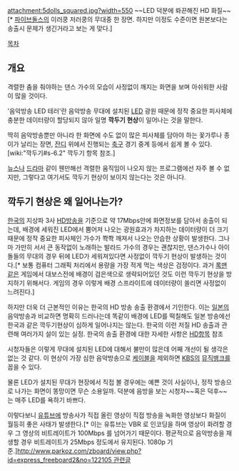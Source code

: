 attachment:5dolls_squared.jpg?width=550
~~LED 덕분에 롸끈해진 HD 화질~~[* [[파이브돌스]]의 이러쿵 저러쿵의 무대중 한 장면. 하지만 이정도 수준이면 원본보다는 송출시 문제가 생긴거라고 보는 게 맞다.]

[[목차]]
== 개요 ==
격렬한 춤을 춰야하는 댄스 가수의 모습이 사정없이 깨지는 화면을 보며 아쉬워한 사람이 많을 것이다. 

'음악방송 LED 테러'란 음악방송 무대에 설치된 [[LED]] 광원 때문에 정작 중요한 피사체에 충분한 데이터량이 할당되지 않아 일명 '''깍두기 현상'''이 일어나는 것을 말한다.

딱히 음악방송뿐만 아니라 한 화면에 수도 없이 많은 피사체를 담아야 하는 꽃가루나 종이가 날리는 장면, [[잔디]] 위에서 진행되는 [[축구]] 경기 중계 등에서 쉽게 볼 수 있다. [wiki:"깍두기#s-6.2" 깍두기 항목 참조.]

[[뉴스]]나 [[드라마]] 같이 웬만해선 격렬한 움직임이 나오지 않는 프로그램에선 자주 볼 수 없지만, 그렇다고 여기서도 깍두기 현상이 보이지 않는다는 것은 아니다.

== 깍두기 현상은 왜 일어나는가? ==
[[한국]]의 지상파 3사 [[HD]]방송을 기준으로 약 17Mbps안에 화면정보를 담아서 송출이 되는데, 배경에 세워진 LED에서 뿜어져 나오는 광원효과가 차지하는 데이터량이 더 크기 때문에 정작 중요한 피사체인 가수가 쫙쫙 깨져서 나오는 안습한 상황이 발생한다. 그나마 가만히 서서 큰 동작없이 노래하는 발라드 가수의 경우는 괜찮지만, 댄스가수나 아이돌들의 무대의 경우 뒤에 LED가 세워져있다면 사정없이 깍두기 현상이 발생하는 것이다.[* 보통 컴퓨터 그래픽 처리에서 용량을 가장 적게 먹는 색상은 검정이다. 과거 [[록맨]]같은 게임에서 대보스전에 배경이 검은색으로 생략되어있던 것도 이런 깍두기 현상을 방지하기 위해서다. 게임의 경우 이렇게 배경 스프라이트에 데이터량이 쏠리면 사정없이 느려진다.]


하지만 더욱 더 근본적인 이유는 한국의 HD 방송 송출 환경에서 기인한다. 이는 [[일본]]의 음악방송과 비교하면 명확히 드러나는데 똑같이 배경에 LED를 떡칠해도 일본 방송에선 한국과 같은 깍두기현상이 심하게 일어나지는 않는다. 한국의 이런 저질 HD 송출과 관련해 여러가지 설이 있는 실정. 한국의 송출 환경에 대한 자세한 사항은 [[HD]]항목 참조

시청자들은 이렇게 무대에 설치된 LED에 대해서 불만이 많은데 어째 개선이 될 생각은 없는 것 같다. 이 현상이 가장 심한 음악방송으로 [[케이블]]을 제외하면 [[KBS]]의 [[뮤직뱅크]]를 꼽을 수 있다. 

물론 LED가 설치된 무대가 현장에서 직접 볼 경우에는 예쁜 것이 사실이나, 정작 방송으로 나가는 화면이 똥망이면 무슨 소용일까. 덕분에 음방을 보는 시청자~~혹은 덕후~~는 매주 LED를 욕하기 바쁘다.

이렇다보니 [[유튜브]]에 방송사가 직접 올린 영상이 직접 방송을 녹화한 영상보다 화질이 월등히 좋은 사태가 발생한다.[* 이는 유튜브는 VBR 로 인코딩을 하며 영상이 화려할 경우 그 영상의 비트레이트가 100Mbps 를 넘어가기 때문이다. 평균적으로 음악방송을 재생할 경우 비트레이트가 25Mbps 정도에서 유지된다. 1080p 기준.][[http://www.parkoz.com/zboard/view.php?id=express_freeboard2&no=122105 관련글]]
